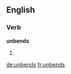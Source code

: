 ==English==

===Verb===
'''unbends'''

# {{third-person singular of|unbend}}

[[de:unbends]]
[[fr:unbends]]